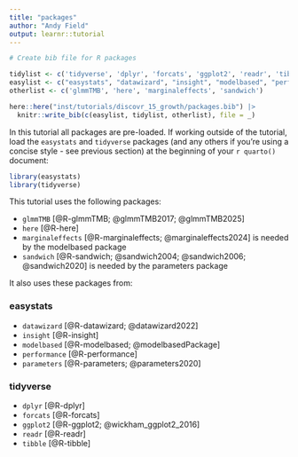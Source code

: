 ```yaml
---
title: "packages"
author: "Andy Field"
output: learnr::tutorial
---
```



```r
# Create bib file for R packages

tidylist <- c('tidyverse', 'dplyr', 'forcats', 'ggplot2', 'readr', 'tibble')
easylist <- c("easystats", "datawizard", "insight", "modelbased", "performance", "parameters")
otherlist <- c('glmmTMB', 'here', 'marginaleffects', 'sandwich')

here::here("inst/tutorials/discovr_15_growth/packages.bib") |>
  knitr::write_bib(c(easylist, tidylist, otherlist), file = _)
```

In this tutorial all packages are pre-loaded. If working outside of the tutorial, load the `easystats` and `tidyverse` packages (and any others if you're using a concise style - see previous section) at the beginning of your `r quarto()` document:

```r
library(easystats)
library(tidyverse)
```

This tutorial uses the following packages:

- `glmmTMB` [@R-glmmTMB; @glmmTMB2017; @glmmTMB2025]
- `here` [@R-here]
- `marginaleffects` [@R-marginaleffects; @marginaleffects2024] is needed by the [modelbased]{.pkg} package
- `sandwich` [@R-sandwich; @sandwich2004; @sandwich2006; @sandwich2020] is needed by the [parameters]{.pkg} package

It also uses these packages from:

### easystats

- `datawizard` [@R-datawizard; @datawizard2022]
- `insight` [@R-insight]
- `modelbased` [@R-modelbased; @modelbasedPackage]
- `performance` [@R-performance]
- `parameters` [@R-parameters; @parameters2020]
 
### tidyverse 
 
- `dplyr` [@R-dplyr]
- `forcats` [@R-forcats]
- `ggplot2` [@R-ggplot2; @wickham_ggplot2_2016]
- `readr` [@R-readr]
- `tibble` [@R-tibble]

